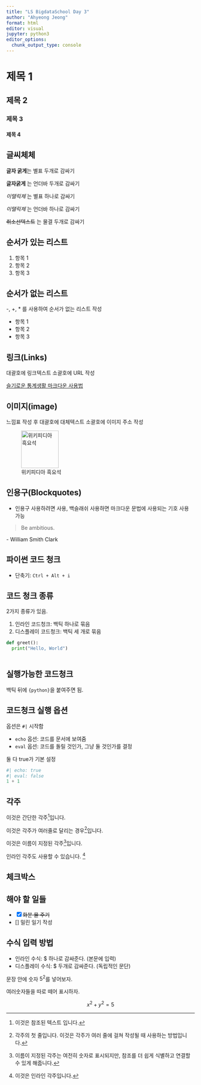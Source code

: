```yaml
---
title: "LS BigdataSchool Day 3"
author: "Ahyeong Jeong"
format: html
editor: visual
jupyter: python3
editor_options: 
  chunk_output_type: console
---
```


# 제목 1

## 제목 2

### 제목 3

#### 제목 4

## 글씨체체

**글자 굵게**는 별표 두개로 감싸기

**글자굵게** 는 언더바 두개로 감싸기

*이탤릭체* 는 별표 하나로 감싸기

*이탤릭체* 는 언더바 하나로 감싸기

~~취소선텍스트~~ 는 물결 두개로 감싸기

## 순서가 있는 리스트

1.  항목 1
2.  항목 2
3.  항목 3

## 순서가 없는 리스트

-, +, \* 를 사용하여 순서가 없는 리스트 작성

-   항목 1
-   항목 2
-   항목 3

## 링크(Links)

대괄호에 링크텍스트 소괄호에 URL 작성

[슬기로운 통계생활 마크다운 사용법](https://statisticsplaybook.com/obsidian-markdown-cheatsheet/)

## 이미지(image)

느낌표 작성 후 대괄호에 대체텍스트 소괄호에 이미지 주소 작성

![위키피디아 흑요석](https://upload.wikimedia.org/wikipedia/commons/thumb/8/8c/ObsidianOregon.jpg/360px-ObsidianOregon.jpg){width="100"}

## 인용구(Blockquotes)

-   인용구 사용하려면 사용, 백슬래쉬 사용하면 마크다운 문법에 사용되는 기호 사용 가능

> Be ambitious.

\- William Smith Clark

## 파이썬 코드 청크

-   단축기: `Ctrl + Alt + i`

## 코드 청크 종류

2가지 종류가 있음.

1.  인라인 코드청크: 백틱 하나로 묶음
2.  디스플레이 코드청크: 백틱 세 개로 묶음

```python
def greet():
  print("Hello, World")
  
```

## 실행가능한 코드청크

백틱 뒤에 `{python}`을 붙여주면 됨.

## 코드청크 실행 옵션

옵션은 `#|` 시작함

-   `echo` 옵션: 코드를 문서에 보여줌
-   `eval` 옵션: 코드를 돌릴 것인가, 그냥 둘 것인가를 결정

둘 다 true가 기본 설정

```python
#| echo: true
#| eval: false
1 + 1 
```

## 각주

이것은 간단한 각주[^1]입니다.

[^1]: 이것은 참조된 텍스트 입니다.

이것은 각주가 여러줄로 달리는 경우[^2]입니다.

[^2]: 각주의 첫 줄입니다. 이것은 각주가 여러 줄에 걸쳐 작성될 때 사용하는 방법입니다.

이것은 이름이 지정된 각주[^3]입니다.

[^3]: 이름이 지정된 각주는 여전히 숫자로 표시되지만, 참조를 더 쉽게 식별하고 연결할 수 있게 해줍니다.

인라인 각주도 사용할 수 있습니다. [^4]

[^4]: 이것은 인라인 각주입니다.

## 체크박스

## 해야 할 일들

-   [x] ~~화분 물 주기~~
-   \[\] 밀린 일기 작성

## 수식 입력 방법

-   인라인 수식: \$ 하나로 감싸준다. (본문에 입력)
-   디스플레이 수식: \$ 두개로 감싸준다. (독립적인 문단)

문장 안에 숫자 $5^2$를 넣어보자.

여러숫자들을 따로 떼어 표시하자.

$$
x^2 + y^2 = 5
$$
